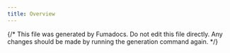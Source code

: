 ```yaml
---
title: Overview
---
```


{/* This file was generated by Fumadocs. Do not edit this file directly. Any changes should be made by running the generation command again. */}

<Cards>
  <Card
    href="/openapi/fortuna/chain_ids"
    title="Get the list of supported chain ids"
    description="Get the list of supported chain ids"
  />
  <Card
    href="/openapi/fortuna/revelation"
    title="Reveal the random value for a given sequence number and blockchain."
    description="Reveal the random value for a given sequence number and blockchain.\n\nGiven a sequence number, retrieve the corresponding random value that this provider has committed to.\nThis endpoint will not return the random value unless someone has requested the sequence number on-chain.\n\nEvery blockchain supported by this service has a distinct sequence of random numbers and chain_id.\nCallers must pass the appropriate chain_id to ensure they fetch the correct random number."
  />
  <Card
    href="/openapi/fortuna/explorer"
    title="Returns the logs of all requests captured by the keeper."
    description="Returns the logs of all requests captured by the keeper.\n\nThis endpoint allows you to filter the logs by a specific network ID, a query string (which can be a transaction hash, sender address, or sequence number), and a time range.\nThis is useful for debugging and monitoring the requests made to the Entropy contracts on various chains."
  />
</Cards>
